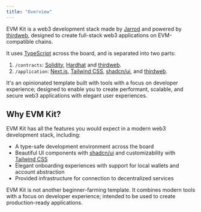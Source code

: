 ```yaml
---
title: "Overview"
---
```


EVM Kit is a web3 development stack made by [Jarrod](https://twitter.com/jarrodwattsdev)
and powered by [thirdweb](https://thirdweb.com/),
designed to create full-stack web3 applications on EVM-compatible chains.

It uses [TypeScript](https://www.typescriptlang.org/) across the board, and is separated into two parts:

1. `/contracts`: [Solidity](https://docs.soliditylang.org/en/v0.8.20/), [Hardhat](https://hardhat.org/) and [thirdweb](https://thirdweb.com/).
2. `/application`: [Next.js](https://nextjs.org/), [Tailwind CSS](https://tailwindcss.com/), [shadcn/ui](https://ui.shadcn.com/), and [thirdweb](https://thirdweb.com/).

It's an opinionated template built with tools with a focus on developer experience; designed to enable you to create
performant, scalable, and secure web3 applications with elegant user experiences.

## Why EVM Kit?

EVM Kit has all the features you would expect in a modern web3 development stack, including:

- A type-safe development environment across the board
- Beautiful UI components with [shadcn/ui](https://ui.shadcn.com/) and customizability with [Tailwind CSS](https://tailwindcss.com/)
- Elegant onboarding experiences with support for local wallets and account abstraction
- Provided infrastructure for connection to decentralized services

EVM Kit is not another beginner-farming template. It combines modern tools with a focus on developer experience;
intended to be used to create production-ready applications.
